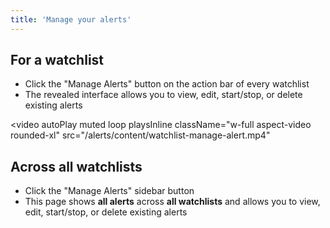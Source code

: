```yaml
---
title: 'Manage your alerts'
---
```


## For a watchlist

- Click the "Manage Alerts" button on the action bar of every watchlist
- The revealed interface allows you to view, edit, start/stop, or delete existing alerts

<video
  autoPlay
  muted
  loop
  playsInline
  className="w-full aspect-video rounded-xl"
  src="/alerts/content/watchlist-manage-alert.mp4"
></video>

## Across all watchlists

- Click the "Manage Alerts" sidebar button
- This page shows **all alerts** across **all watchlists** and allows you to view, edit, start/stop, or delete existing alerts